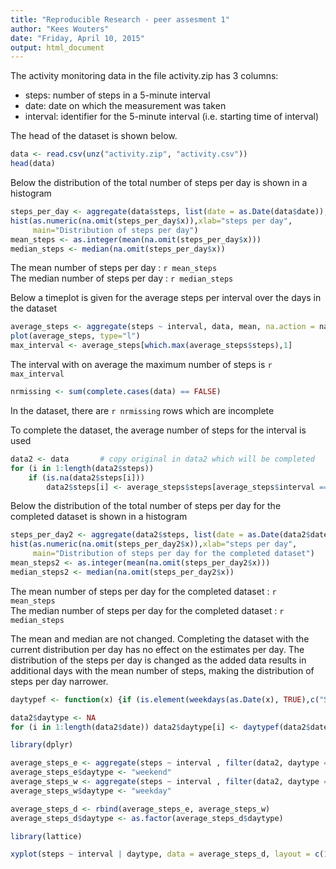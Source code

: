```yaml
---
title: "Reproducible Research - peer assesment 1"
author: "Kees Wouters"
date: "Friday, April 10, 2015"
output: html_document
---
```


The activity monitoring data in the file activity.zip has 3 columns:

- steps: number of steps in a 5-minute interval
- date: date on which the measurement was taken
- interval: identifier for the 5-minute interval (i.e. starting time of interval)

The head of the dataset is shown below.
```r
data <- read.csv(unz("activity.zip", "activity.csv"))
head(data)
```

Below the distribution of the total number of steps per day is shown in a histogram

```r
steps_per_day <- aggregate(data$steps, list(date = as.Date(data$date)), sum)
hist(as.numeric(na.omit(steps_per_day$x)),xlab="steps per day",
     main="Distribution of steps per day")
mean_steps <- as.integer(mean(na.omit(steps_per_day$x)))
median_steps <- median(na.omit(steps_per_day$x))
```

The mean number of steps per day   : `r mean_steps`  
The median number of steps per day : `r median_steps`

Below a timeplot is given for the average steps per interval over the days in the dataset

```r
average_steps <- aggregate(steps ~ interval, data, mean, na.action = na.omit)
plot(average_steps, type="l")
max_interval <- average_steps[which.max(average_steps$steps),1]
```

The interval with on average the maximum number of steps is `r max_interval`

```r
nrmissing <- sum(complete.cases(data) == FALSE)
```

In the dataset, there are `r nrmissing` rows which are incomplete

To complete the dataset, the average number of steps for the interval is used

```r
data2 <- data       # copy original in data2 which will be completed
for (i in 1:length(data2$steps)) 
    if (is.na(data2$steps[i])) 
        data2$steps[i] <- average_steps$steps[average_steps$interval == data2$interval[i]]
```

Below the distribution of the total number of steps per day for the completed dataset is shown in a histogram

```r
steps_per_day2 <- aggregate(data2$steps, list(date = as.Date(data2$date)), sum)
hist(as.numeric(na.omit(steps_per_day2$x)),xlab="steps per day",
     main="Distribution of steps per day for the completed dataset")
mean_steps2 <- as.integer(mean(na.omit(steps_per_day2$x)))
median_steps2 <- median(na.omit(steps_per_day2$x))
```

The mean number of steps per day for the completed dataset   : `r mean_steps`  
The median number of steps per day for the completed dataset : `r median_steps`

The mean and median are not changed.
Completing the dataset with the current distribution per day has no effect on the estimates per day. The distribution of the steps per day is changed as the added data results in additional days with the mean number of steps, making the distribution of steps per day narrower.

```r
daytypef <- function(x) {if (is.element(weekdays(as.Date(x), TRUE),c("Sat","Sun"))) "weekend" else "weekday"}

data2$daytype <- NA
for (i in 1:length(data2$date)) data2$daytype[i] <- daytypef(data2$date[i])

library(dplyr)

average_steps_e <- aggregate(steps ~ interval , filter(data2, daytype == "weekend"), mean, na.action = na.omit)
average_steps_e$daytype <- "weekend"
average_steps_w <- aggregate(steps ~ interval , filter(data2, daytype == "weekday"), mean, na.action = na.omit)
average_steps_w$daytype <- "weekday"

average_steps_d <- rbind(average_steps_e, average_steps_w)
average_steps_d$daytype <- as.factor(average_steps_d$daytype)

library(lattice)

xyplot(steps ~ interval | daytype, data = average_steps_d, layout = c(1,2),type = 'l')






```